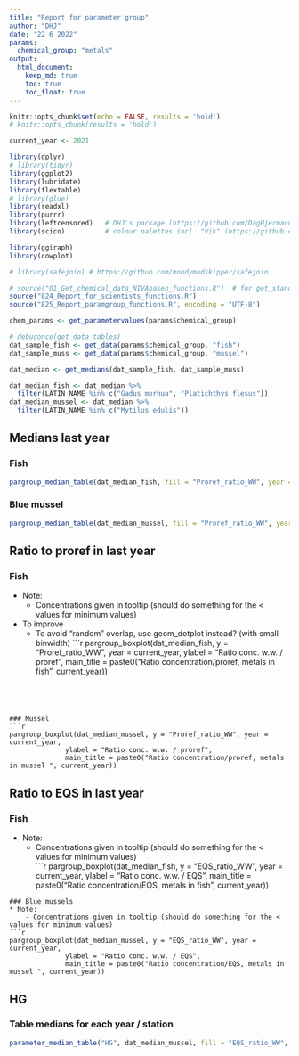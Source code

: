 ```yaml
---
title: "Report for parameter group"
author: "DHJ"
date: "22 6 2022"
params:
  chemical_group: "metals"
output: 
  html_document:
    keep_md: true
    toc: true
    toc_float: true
---
```


```r

knitr::opts_chunk$set(echo = FALSE, results = 'hold')
# knitr::opts_chunk(results = 'hold')

```


```r

current_year <- 2021

```


```r

library(dplyr)
# library(tidyr)
library(ggplot2)
library(lubridate)
library(flextable)
# library(glue)
library(readxl)
library(purrr)
library(leftcensored)   # DHJ's package (https://github.com/DagHjermann/leftcensored)
library(scico)          # colour palettes incl. "Vik" (https://github.com/thomasp85/scico)

library(ggiraph)
library(cowplot)

# library(safejoin) # https://github.com/moodymudskipper/safejoin

# source("01_Get_chemical_data_NIVAbasen_functions.R")  # for get_standard_parametername()
source("824_Report_for_scientists_functions.R")
source("825_Report_paramgroup_functions.R", encoding = "UTF-8")

```



```r

chem_params <- get_parametervalues(params$chemical_group)

# debugonce(get_data_tables)
dat_sample_fish <- get_data(params$chemical_group, "fish")
dat_sample_muss <- get_data(params$chemical_group, "mussel")

dat_median <- get_medians(dat_sample_fish, dat_sample_muss)

dat_median_fish <- dat_median %>%
  filter(LATIN_NAME %in% c("Gadus morhua", "Platichthys flesus"))
dat_median_mussel <- dat_median %>%
  filter(LATIN_NAME %in% c("Mytilus edulis"))


```


## Medians last year  

### Fish  

```r

pargroup_median_table(dat_median_fish, fill = "Proref_ratio_WW", year = 2021)

```


### Blue mussel  

```r

pargroup_median_table(dat_median_mussel, fill = "Proref_ratio_WW", year = 2021)

```


## Ratio to proref in last year       

### Fish  
* Note: 
    - Concentrations given in tooltip (should do something for the < values for minimum values)   
* To improve  
    - To avoid "random" overlap, use geom_dotplot instead? (with small binwidth)
```r

pargroup_boxplot(dat_median_fish, y = "Proref_ratio_WW", year = current_year,
              ylabel = "Ratio conc. w.w. / proref",
              main_title = paste0("Ratio concentration/proref, metals in fish ", current_year))

```




### Mussel    
```r

pargroup_boxplot(dat_median_mussel, y = "Proref_ratio_WW", year = current_year,
              ylabel = "Ratio conc. w.w. / proref",
              main_title = paste0("Ratio concentration/proref, metals in mussel ", current_year))

```



## Ratio to EQS in last year       

### Fish  
* Note: 
    - Concentrations given in tooltip (should do something for the < values for minimum values)   
```r

pargroup_boxplot(dat_median_fish, y = "EQS_ratio_WW", year = current_year,
              ylabel = "Ratio conc. w.w. / EQS",
              main_title = paste0("Ratio concentration/EQS, metals in fish ", current_year))

```
### Blue mussels  
* Note: 
    - Concentrations given in tooltip (should do something for the < values for minimum values)   
```r

pargroup_boxplot(dat_median_mussel, y = "EQS_ratio_WW", year = current_year,
              ylabel = "Ratio conc. w.w. / EQS",
              main_title = paste0("Ratio concentration/EQS, metals in mussel ", current_year))

```


## HG  

### Table medians for each year / station  

```r

parameter_median_table("HG", dat_median_mussel, fill = "EQS_ratio_WW", width_svg = 8)

```





